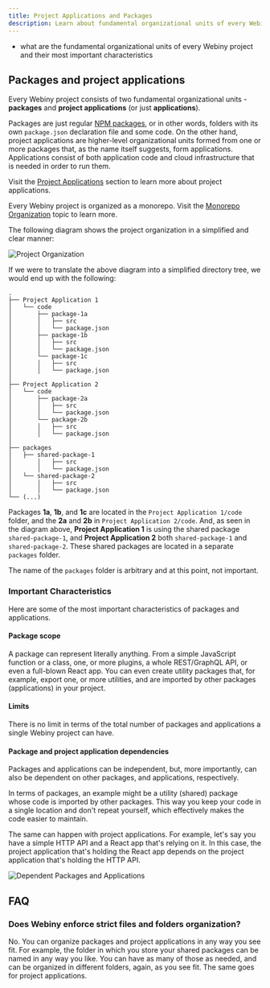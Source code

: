 ```yaml
---
title: Project Applications and Packages
description: Learn about fundamental organizational units of every Webiny project.
---
```



<Alert type="success" title="WHAT YOU’LL LEARN">

- what are the fundamental organizational units of every Webiny project and their most important characteristics

</Alert>

<!--
## Webiny Project
Everything starts with a **Webiny project**, which is what gets created for you (on your local file system) in the [Webiny Installation](/docs/{version}/get-started/install-webiny) process. This is the top organizational unit, which is made of packages and project applications.
-->

## Packages and project applications

Every Webiny project consists of two fundamental organizational units - **packages** and **project applications** (or just **applications**).

Packages are just regular [NPM packages](https://docs.npmjs.com/about-packages-and-modules#about-packages), or in other words, folders with its own `package.json` declaration file and some code.
On the other hand, project applications are higher-level organizational units formed from one or more packages that, as the name itself suggests, form applications. Applications consist of both application code and cloud infrastructure that is needed in order to run them.

<Alert type="info">

Visit the [Project Applications](/docs/{version}/core-development-concepts/project-organization/project-applications) section to learn more about project applications.

</Alert>

<Alert type="success">

Every Webiny project is organized as a monorepo. Visit the [Monorepo Organization](/docs/{version}/core-development-concepts/project-organization/monorepo-organization) topic to learn more.

</Alert>

The following diagram shows the project organization in a simplified and clear manner:

![Project Organization](./assets/project-applications-and-packages/project-organization.png)

If we were to translate the above diagram into a simplified directory tree, we would end up with the following:

```
.
├── Project Application 1
│   └── code
│       ├── package-1a
│       │   ├── src
│       │   └── package.json
│       ├── package-1b
│       │   ├── src
│       │   └── package.json
│       └── package-1c
│       │   ├── src
│       │   └── package.json
│  
├── Project Application 2
│   └── code
│       ├── package-2a
│       │   ├── src
│       │   └── package.json
│       └── package-2b
│       │   ├── src
│       │   └── package.json
│  
├── packages
│   ├── shared-package-1
│       │   ├── src
│       │   └── package.json
│   └── shared-package-2
│       │   ├── src
│       │   └── package.json
└── (...)
```

Packages **1a**, **1b**, and **1c** are located in the `Project Application 1/code` folder, and the **2a** and **2b** in `Project Application 2/code`. And, as seen in the diagram above, **Project Application 1** is using the shared package `shared-package-1`, and **Project Application 2** both `shared-package-1` and `shared-package-2`. These shared packages are located in a separate `packages` folder.

<Alert type="info">

The name of the `packages` folder is arbitrary and at this point, not important.

</Alert>

### Important Characteristics

Here are some of the most important characteristics of packages and applications.

#### Package scope

A package can represent literally anything. From a simple JavaScript function or a class, one, or more plugins, a whole REST/GraphQL API, or even a full-blown React app. You can even create utility packages that, for example, export one, or more utilities, and are imported by other packages (applications) in your project.

#### Limits

There is no limit in terms of the total number of packages and applications a single Webiny project can have.

#### Package and project application dependencies

Packages and applications can be independent, but, more importantly, can also be dependent on other packages, and applications, respectively.

In terms of packages, an example might be a utility (shared) package whose code is imported by other packages. This way you keep your code in a single location and don't repeat yourself, which effectively makes the code easier to maintain.

The same can happen with project applications. For example, let's say you have a simple HTTP API and a React app that's relying on it. In this case, the project application that's holding the React app depends on the project application that's holding the HTTP API.

![Dependent Packages and Applications](./assets/project-applications-and-packages/dependent-packages-apps.png)

## FAQ

### Does Webiny enforce strict files and folders organization?

No. You can organize packages and project applications in any way you see fit. For example, the folder in which you store your shared packages can be named in any way you like. You can have as many of those as needed, and can be organized in different folders, again, as you see fit. The same goes for project applications.
